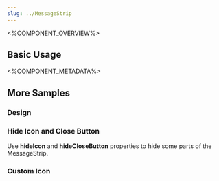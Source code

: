 ```yaml
---
slug: ../MessageStrip
---
```



<%COMPONENT_OVERVIEW%>

## Basic Usage
<Basic />

<%COMPONENT_METADATA%>

## More Samples

### Design
<Design />

### Hide Icon and Close Button 
Use <b>hideIcon</b> and <b>hideCloseButton</b> properties to hide some parts of the MessageStrip.

<HideIconAndButton />

### Custom Icon
<Custom />
